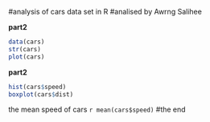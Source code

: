 #analysis of cars data set in R
#analised by Awrng Salihee

**part2**
```r
data(cars)
str(cars)
plot(cars)
```
**part2**
```r
hist(cars$speed)
boxplot(cars$dist)
```
the mean speed of cars `r mean(cars$speed)`
#the end 
